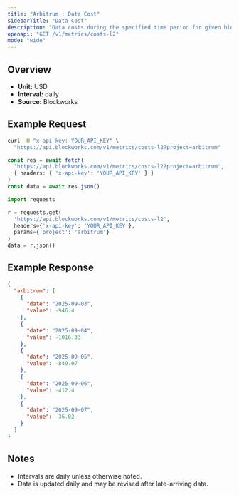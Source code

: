 ```yaml
---
title: "Arbitrum : Data Cost"
sidebarTitle: "Data Cost"
description: "Data costs during the specified time period for given blockchain."
openapi: "GET /v1/metrics/costs-l2"
mode: "wide"
---
```


## Overview

- **Unit:** USD
- **Interval:** daily
- **Source:** Blockworks

## Example Request

<CodeGroup>

```bash cURL
curl -H "x-api-key: YOUR_API_KEY" \
  "https://api.blockworks.com/v1/metrics/costs-l2?project=arbitrum"
```

```typescript TypeScript
const res = await fetch(
  'https://api.blockworks.com/v1/metrics/costs-l2?project=arbitrum',
  { headers: { 'x-api-key': 'YOUR_API_KEY' } }
)
const data = await res.json()
```

```python Python
import requests

r = requests.get(
  'https://api.blockworks.com/v1/metrics/costs-l2',
  headers={'x-api-key': 'YOUR_API_KEY'},
  params={'project': 'arbitrum'}
)
data = r.json()
```

</CodeGroup>

## Example Response

```json
{
  "arbitrum": [
    {
      "date": "2025-09-03",
      "value": -946.4
    },
    {
      "date": "2025-09-04",
      "value": -1016.33
    },
    {
      "date": "2025-09-05",
      "value": -849.07
    },
    {
      "date": "2025-09-06",
      "value": -412.4
    },
    {
      "date": "2025-09-07",
      "value": -36.02
    }
  ]
}
```

## Notes
- Intervals are daily unless otherwise noted.
- Data is updated daily and may be revised after late-arriving data.
